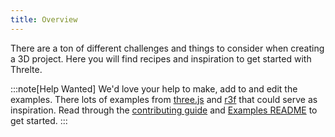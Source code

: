 ```yaml
---
title: Overview
---
```


There are a ton of different challenges and things to consider when creating a 3D project.
Here you will find recipes and inspiration to get started with Threlte.

:::note[Help Wanted]
We'd love your help to make, add to and edit the examples. There lots of examples from
[three.js](https://threejs.org/examples/#webgl_animation_keyframes) and
[r3f](https://docs.pmnd.rs/react-three-fiber/getting-started/examples) that could serve as
inspiration. Read through the [contributing
guide](https://github.com/threlte/threlte/blob/main/CONTRIBUTING.md) and [Examples
README](https://github.com/threlte/threlte/blob/main/apps/docs/src/examples/README.md) to get
started.
:::
